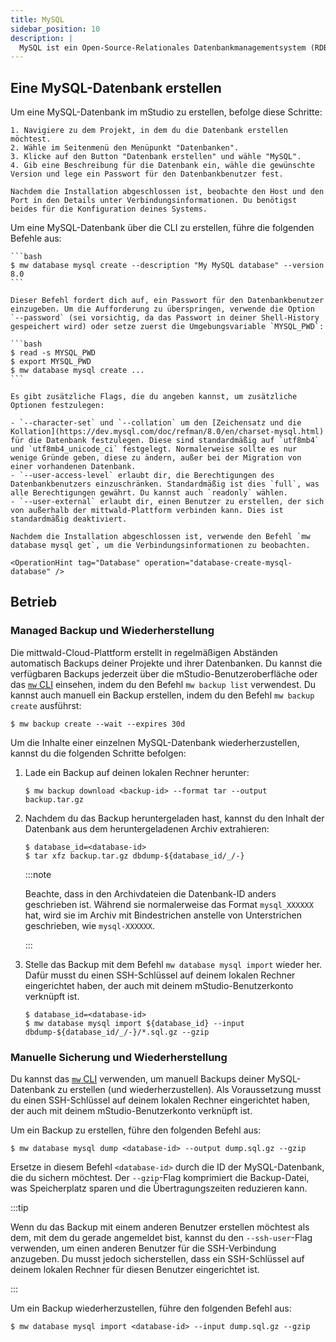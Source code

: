 ```yaml
---
title: MySQL
sidebar_position: 10
description: |
  MySQL ist ein Open-Source-Relationales Datenbankmanagementsystem (RDBMS). Es ist eine beliebte Wahl für Webanwendungen und wird oft in Kombination mit PHP verwendet. Dieser Leitfaden hilft dir, MySQL in deinem mittwald-Space zu verwenden.
---
```



## Eine MySQL-Datenbank erstellen

<Tabs groupId="access-mode">
  <TabItem value="gui" label="mStudio UI">
    Um eine MySQL-Datenbank im mStudio zu erstellen, befolge diese Schritte:

    1. Navigiere zu dem Projekt, in dem du die Datenbank erstellen möchtest.
    2. Wähle im Seitenmenü den Menüpunkt "Datenbanken".
    3. Klicke auf den Button "Datenbank erstellen" und wähle "MySQL".
    4. Gib eine Beschreibung für die Datenbank ein, wähle die gewünschte Version und lege ein Passwort für den Datenbankbenutzer fest.

    Nachdem die Installation abgeschlossen ist, beobachte den Host und den Port in den Details unter Verbindungsinformationen. Du benötigst beides für die Konfiguration deines Systems.

  </TabItem>
  <TabItem value="cli" label="CLI">
    Um eine MySQL-Datenbank über die CLI zu erstellen, führe die folgenden Befehle aus:

    ```bash
    $ mw database mysql create --description "My MySQL database" --version 8.0
    ```

    Dieser Befehl fordert dich auf, ein Passwort für den Datenbankbenutzer einzugeben. Um die Aufforderung zu überspringen, verwende die Option `--password` (sei vorsichtig, da das Passwort in deiner Shell-History gespeichert wird) oder setze zuerst die Umgebungsvariable `MYSQL_PWD`:

    ```bash
    $ read -s MYSQL_PWD
    $ export MYSQL_PWD
    $ mw database mysql create ...
    ```

    Es gibt zusätzliche Flags, die du angeben kannst, um zusätzliche Optionen festzulegen:

    - `--character-set` und `--collation` um den [Zeichensatz und die Kollation](https://dev.mysql.com/doc/refman/8.0/en/charset-mysql.html) für die Datenbank festzulegen. Diese sind standardmäßig auf `utf8mb4` und `utf8mb4_unicode_ci` festgelegt. Normalerweise sollte es nur wenige Gründe geben, diese zu ändern, außer bei der Migration von einer vorhandenen Datenbank.
    - `--user-access-level` erlaubt dir, die Berechtigungen des Datenbankbenutzers einzuschränken. Standardmäßig ist dies `full`, was alle Berechtigungen gewährt. Du kannst auch `readonly` wählen.
    - `--user-external` erlaubt dir, einen Benutzer zu erstellen, der sich von außerhalb der mittwald-Plattform verbinden kann. Dies ist standardmäßig deaktiviert.

    Nachdem die Installation abgeschlossen ist, verwende den Befehl `mw database mysql get`, um die Verbindungsinformationen zu beobachten.

  </TabItem>
  <TabItem value="api" label="API">

    <OperationHint tag="Database" operation="database-create-mysql-database" />

  </TabItem>
</Tabs>

## Betrieb

### Managed Backup und Wiederherstellung

Die mittwald-Cloud-Plattform erstellt in regelmäßigen Abständen automatisch Backups deiner Projekte und ihrer Datenbanken. Du kannst die verfügbaren Backups jederzeit über die mStudio-Benutzeroberfläche oder das [`mw` CLI][cli] einsehen, indem du den Befehl `mw backup list` verwendest. Du kannst auch manuell ein Backup erstellen, indem du den Befehl `mw backup create` ausführst:

```shellsession title="Local shell session"
$ mw backup create --wait --expires 30d
```

Um die Inhalte einer einzelnen MySQL-Datenbank wiederherzustellen, kannst du die folgenden Schritte befolgen:

1. Lade ein Backup auf deinen lokalen Rechner herunter:

   ```shellsession title="Local shell session"
   $ mw backup download <backup-id> --format tar --output backup.tar.gz
   ```

2. Nachdem du das Backup heruntergeladen hast, kannst du den Inhalt der Datenbank aus dem heruntergeladenen Archiv extrahieren:

   ```shellsession title="Local shell session"
   $ database_id=<database-id>
   $ tar xfz backup.tar.gz dbdump-${database_id/_/-}
   ```

   :::note

   Beachte, dass in den Archivdateien die Datenbank-ID anders geschrieben ist. Während sie normalerweise das Format `mysql_XXXXXX` hat, wird sie im Archiv mit Bindestrichen anstelle von Unterstrichen geschrieben, wie `mysql-XXXXXX`.

   :::

3. Stelle das Backup mit dem Befehl `mw database mysql import` wieder her. Dafür musst du einen SSH-Schlüssel auf deinem lokalen Rechner eingerichtet haben, der auch mit deinem mStudio-Benutzerkonto verknüpft ist.

   ```shellsession title="Local shell session"
   $ database_id=<database-id>
   $ mw database mysql import ${database_id} --input dbdump-${database_id/_/-}/*.sql.gz --gzip
   ```

### Manuelle Sicherung und Wiederherstellung

Du kannst das [`mw` CLI][cli] verwenden, um manuell Backups deiner MySQL-Datenbank zu erstellen (und wiederherzustellen). Als Voraussetzung musst du einen SSH-Schlüssel auf deinem lokalen Rechner eingerichtet haben, der auch mit deinem mStudio-Benutzerkonto verknüpft ist.

Um ein Backup zu erstellen, führe den folgenden Befehl aus:

```shellsession title="Local shell session"
$ mw database mysql dump <database-id> --output dump.sql.gz --gzip
```

Ersetze in diesem Befehl `<database-id>` durch die ID der MySQL-Datenbank, die du sichern möchtest. Der `--gzip`-Flag komprimiert die Backup-Datei, was Speicherplatz sparen und die Übertragungszeiten reduzieren kann.

:::tip

Wenn du das Backup mit einem anderen Benutzer erstellen möchtest als dem, mit dem du gerade angemeldet bist, kannst du den `--ssh-user`-Flag verwenden, um einen anderen Benutzer für die SSH-Verbindung anzugeben. Du musst jedoch sicherstellen, dass ein SSH-Schlüssel auf deinem lokalen Rechner für diesen Benutzer eingerichtet ist.

:::

Um ein Backup wiederherzustellen, führe den folgenden Befehl aus:

```shellsession title="Local shell session"
$ mw database mysql import <database-id> --input dump.sql.gz --gzip
```

[cli]: /cli
